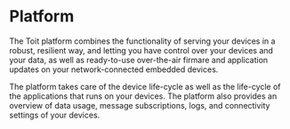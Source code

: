 # Platform

The Toit platform combines the functionality of serving your devices in a robust, resilient way, and letting you have control over your devices and
your data, as well as ready-to-use over-the-air firmare and application updates on your network-connected embedded devices.

The platform takes care of the device life-cycle as well as the life-cycle of the applications that runs on your devices.
The platform also provides an overview of data usage, message subscriptions, logs, and connectivity settings of your devices.

